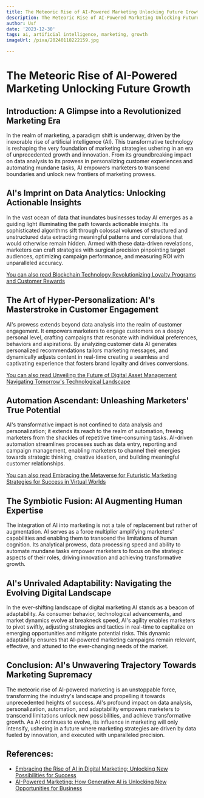 ```yaml
---
title: The Meteoric Rise of AI-Powered Marketing Unlocking Future Growth
description: The Meteoric Rise of AI-Powered Marketing Unlocking Future Growth
author: Usf
date: '2023-12-30'
tags: ai, artificial intelligence, marketing, growth
imageUrl: /pixa/20240118222159.jpg

---
```

# The Meteoric  Rise of  AI-Powered  Marketing  Unlocking  Future Growth

## Introduction:  A Glimpse into a Revolutionized Marketing Era
In the realm of marketing, a paradigm shift is underway, driven by the inexorable rise  of artificial intelligence (AI).  This  transformative technology is reshaping the very foundation of marketing strategies ushering in an era of unprecedented growth and innovation. From its groundbreaking impact on  data analysis to its prowess in personalizing customer experiences and automating mundane tasks, AI empowers marketers  to  transcend boundaries and unlock  new frontiers of  marketing prowess.

## AI's Imprint on Data Analytics: Unlocking Actionable Insights
In the vast ocean of data that inundates businesses today AI emerges as a guiding light illuminating the path towards actionable insights. Its sophisticated algorithms sift through colossal volumes of structured and unstructured data extracting meaningful patterns and correlations that  would otherwise remain hidden. Armed with these data-driven revelations,  marketers can craft strategies with surgical precision pinpointing target audiences, optimizing campaign performance, and  measuring ROI with unparalleled  accuracy.

[You can also read Blockchain Technology Revolutionizing  Loyalty Programs and Customer Rewards](Blockchain%20Technology%20Revolutionizing%20Loyalty%20Programs%20and%20Customer%20Rewards)


## The Art of  Hyper-Personalization: AI's Masterstroke  in Customer  Engagement
AI's  prowess extends beyond data analysis into the  realm of customer engagement. It empowers marketers to engage customers on a deeply personal level, crafting  campaigns that resonate with individual preferences, behaviors and aspirations. By  analyzing customer data AI generates personalized recommendations tailors marketing messages, and dynamically adjusts content in real-time creating a seamless and captivating experience that  fosters brand loyalty  and drives conversions.

[You can  also read Unveiling the  Future of Digital Asset Management Navigating Tomorrow's Technological Landscape](Unveiling%20the%20Future%20of%20Digital%20Asset%20Management%20Navigating%20Tomorrow%27s%20Technological%20Landscape)


## Automation Ascendant: Unleashing Marketers' True Potential
AI's transformative  impact is not confined to data analysis and personalization; it extends its reach to the realm of automation, freeing marketers from the shackles  of repetitive time-consuming tasks. AI-driven automation streamlines processes such as data entry, reporting and campaign management,  enabling  marketers  to channel their energies towards strategic  thinking, creative ideation, and building meaningful  customer relationships.

[You can also read Embracing the Metaverse for Futuristic Marketing Strategies for Success in Virtual Worlds](Embracing%20the%20Metaverse%20for%20Futuristic%20Marketing%20Strategies%20for%20Success%20in%20Virtual%20Worlds)


## The Symbiotic Fusion: AI Augmenting Human Expertise
The integration  of AI into marketing is not a tale of replacement but rather of augmentation. AI serves  as a force multiplier  amplifying marketers' capabilities and enabling them to transcend  the limitations of human cognition. Its analytical  prowess, data processing speed and ability to automate mundane tasks empower marketers to  focus on the strategic aspects of their roles, driving innovation and achieving  transformative  growth.

## AI's Unrivaled  Adaptability: Navigating the Evolving Digital Landscape
In the ever-shifting landscape of digital marketing AI stands as a beacon of adaptability. As consumer behavior, technological advancements, and market dynamics evolve at breakneck speed, AI's agility enables marketers to pivot swiftly, adjusting strategies and tactics in real-time to capitalize on  emerging opportunities and mitigate potential risks. This dynamic adaptability ensures  that AI-powered marketing campaigns remain relevant, effective, and attuned to the ever-changing needs of the market.

## Conclusion: AI's Unwavering  Trajectory  Towards Marketing Supremacy
The meteoric rise of AI-powered marketing is an unstoppable force, transforming the industry's  landscape and propelling it towards unprecedented heights of success. AI's profound impact on data analysis, personalization, automation, and adaptability empowers marketers  to transcend limitations unlock new possibilities, and achieve transformative growth. As AI continues to  evolve, its influence in marketing will only intensify, ushering in a future where  marketing strategies are driven by data fueled by  innovation, and  executed with unparalleled precision.

## References:
- [Embracing the Rise of AI in Digital Marketing: Unlocking New Possibilities for Success](https://shehandlesit.com/blog/embracing-the-rise-of-ai-in-digital-marketing-unlocking-new-possibilities-for-success/)
- [AI-Powered Marketing: How Generative AI is Unlocking New Opportunities for Business](https://www.score.org/utah/resource/blog-post/ai-powered-marketing-how-generative-ai-unlocking-new-opportunities-business)

